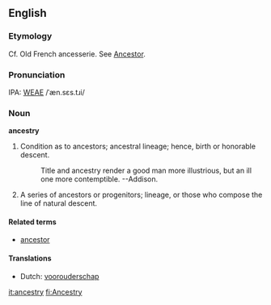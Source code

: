 ==English==
===Etymology===
Cf. Old French ancesserie.  See [[Ancestor]].

===Pronunciation===
IPA: [[WEAE]] /ˈæn.sɛs.tɹi/

===Noun===
'''ancestry'''

# Condition as to ancestors; ancestral lineage; hence, birth  or honorable descent.
#:    Title and ancestry render a good man more illustrious, but an ill one more contemptible. --Addison.
# A series of ancestors or progenitors; lineage, or those who compose the line of natural descent.
<!-- material copied from Webster's Revised Unabridged Dictionary (1913) -->

====Related terms====
*[[ancestor]]

====Translations====
*Dutch: [[voorouderschap]]

[[it:ancestry]]
[[fi:Ancestry]]